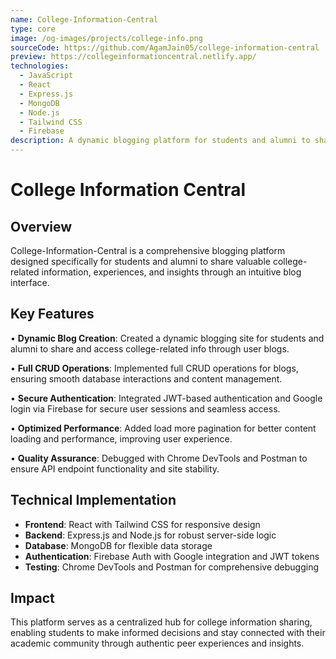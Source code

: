 ```yaml
---
name: College-Information-Central
type: core
image: /og-images/projects/college-info.png
sourceCode: https://github.com/AgamJain05/college-information-central
preview: https://collegeinformationcentral.netlify.app/
technologies:
  - JavaScript
  - React
  - Express.js
  - MongoDB
  - Node.js
  - Tailwind CSS
  - Firebase
description: A dynamic blogging platform for students and alumni to share and access college-related information through user-generated content.
---
```


# College Information Central

## Overview

College-Information-Central is a comprehensive blogging platform designed specifically for students and alumni to share valuable college-related information, experiences, and insights through an intuitive blog interface.

## Key Features

• **Dynamic Blog Creation**: Created a dynamic blogging site for students and alumni to share and access college-related info through user blogs.

• **Full CRUD Operations**: Implemented full CRUD operations for blogs, ensuring smooth database interactions and content management.

• **Secure Authentication**: Integrated JWT-based authentication and Google login via Firebase for secure user sessions and seamless access.

• **Optimized Performance**: Added load more pagination for better content loading and performance, improving user experience.

• **Quality Assurance**: Debugged with Chrome DevTools and Postman to ensure API endpoint functionality and site stability.

## Technical Implementation

- **Frontend**: React with Tailwind CSS for responsive design
- **Backend**: Express.js and Node.js for robust server-side logic
- **Database**: MongoDB for flexible data storage
- **Authentication**: Firebase Auth with Google integration and JWT tokens
- **Testing**: Chrome DevTools and Postman for comprehensive debugging

## Impact

This platform serves as a centralized hub for college information sharing, enabling students to make informed decisions and stay connected with their academic community through authentic peer experiences and insights. 